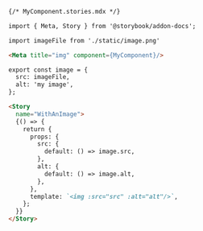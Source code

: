 ```md
{/* MyComponent.stories.mdx */}

import { Meta, Story } from '@storybook/addon-docs';

import imageFile from './static/image.png'

<Meta title="img" component={MyComponent}/>

export const image = {
  src: imageFile,
  alt: 'my image',
};

<Story 
  name="WithAnImage">
  {() => {
    return {
      props: {
        src: {
          default: () => image.src,
        },
        alt: {
          default: () => image.alt,
        },
      },
      template: `<img :src="src" :alt="alt"/>`,
    };
  }}
</Story>
```
